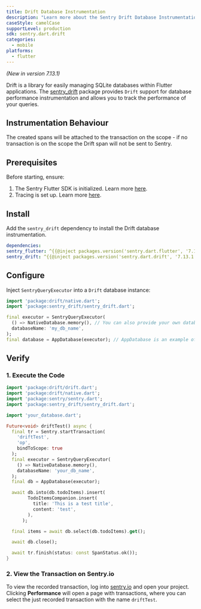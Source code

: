 ```yaml
---
title: Drift Database Instrumentation
description: "Learn more about the Sentry Drift Database Instrumentation for the Flutter SDK."
caseStyle: camelCase
supportLevel: production
sdk: sentry.dart.drift
categories:
  - mobile
platforms:
  - flutter
---
```


<Include name="feature-stage-beta.mdx" />

_(New in version 7.13.1)_

Drift is a library for easily managing SQLite databases within Flutter applications.
The [sentry_drift](https://pub.dev/packages/sentry_drift) package provides `Drift` support for database performance instrumentation and allows you to track the performance of your queries.

## Instrumentation Behaviour

The created spans will be attached to the transaction on the scope - if no transaction is on the scope the Drift span will not be sent to Sentry.

## Prerequisites

Before starting, ensure:

1. The Sentry Flutter SDK is initialized. Learn more [here](/platforms/dart/guides/flutter/#configure).
2. Tracing is set up. Learn more [here](/platforms/dart/guides/flutter/tracing/).

## Install

Add the `sentry_drift` dependency to install the Drift database instrumentation.

```yml {filename:pubspec.yaml}
dependencies:
sentry_flutter: ^{{@inject packages.version('sentry.dart.flutter', '7.13.1') }}
sentry_drift: ^{{@inject packages.version('sentry.dart.drift', '7.13.1') }}
```

## Configure

Inject `SentryQueryExecutor` into a `Drift` database instance:

```dart
import 'package:drift/native.dart';
import 'package:sentry_drift/sentry_drift.dart';

final executor = SentryQueryExecutor(
  () => NativeDatabase.memory(), // You can also provide your own database opener
  databaseName: 'my_db_name',
);
final database = AppDatabase(executor); // AppDatabase is an example of the auto-generated database class by Drift.
```

## Verify

### 1. Execute the Code

```dart
import 'package:drift/drift.dart';
import 'package:drift/native.dart';
import 'package:sentry/sentry.dart';
import 'package:sentry_drift/sentry_drift.dart';

import 'your_database.dart';

Future<void> driftTest() async {
  final tr = Sentry.startTransaction(
    'driftTest',
    'op',
    bindToScope: true
  );
  final executor = SentryQueryExecutor(
    () => NativeDatabase.memory(),
    databaseName: 'your_db_name',
  );
  final db = AppDatabase(executor);

  await db.into(db.todoItems).insert(
        TodoItemsCompanion.insert(
          title: 'This is a test title',
          content: 'test',
        ),
      );

  final items = await db.select(db.todoItems).get();

  await db.close();

  await tr.finish(status: const SpanStatus.ok());
}
```

### 2. View the Transaction on Sentry.io

To view the recorded transaction, log into [sentry.io](https://sentry.io) and open your project.
Clicking **Performance** will open a page with transactions, where you can select the just recorded transaction with the name `driftTest`.
